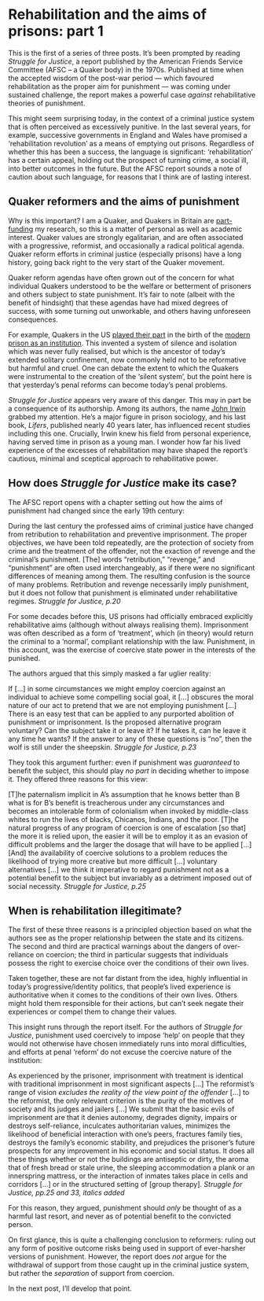 # Rehabilitation and the aims of prisons: part 1

This is the first of a series of three posts. It's been prompted by reading *Struggle for Justice*, a report published by the American Friends Service Committee (AFSC -- a Quaker body) in the 1970s. Published at time when the accepted wisdom of the post-war period --- which favoured rehabilitation as the proper aim for punishment --- was coming under sustained challenge, the report makes a powerful case *against* rehabilitative theories of punishment.

This might seem surprising today, in the context of a criminal justice system that is often perceived as excessively punitive. In the last several years, for example, successive governments in England and Wales have promised a 'rehabilitation revolution' as a means of emptying out prisons. Regardless of whether this has been a success, the language is significant: 'rehabilitation' has a certain appeal, holding out the prospect of turning crime, a social ill, into better outcomes in the future. But the AFSC report sounds a note of caution about such language, for reasons that I think are of lasting interest.

## Quaker reformers and the aims of punishment

Why is this important? I am a Quaker, and Quakers in Britain are [part-funding](https://changinginside.co.uk/about-the-funders/) my research, so this is a matter of personal as well as academic interest. Quaker values are strongly egalitarian, and are often associated with a progressive, reformist, and occasionally a radical political agenda. Quaker reform efforts in criminal justice (especially prisons) have a long history, going back right to the very start of the Quaker movement.

Quaker reform agendas have often grown out of the concern for what individual Quakers understood to be the welfare or betterment of prisoners and others subject to state punishment. It's fair to note (albeit with the benefit of hindsight) that these agendas have had mixed degrees of success, with some turning out unworkable, and others having unforeseen consequences.

For example, Quakers in the US [played their part](https://en.wikipedia.org/wiki/Eastern_State_Penitentiary#End_of_the_solitary_confinement_system) in the birth of the [modern prison as an institution](https://www.motherjones.com/politics/2009/03/solitary-confinement-brief-natural-history/). This invented a system of silence and isolation which was never fully realised, but which is the ancestor of today's extended solitary confinement, now commonly held not to be reformative but harmful and cruel. One can debate the extent to which the Quakers were instrumental to the creation of the 'silent system', but the point here is that yesterday's penal reforms can become today's penal problems.

*Struggle for Justice* appears very aware of this danger. This may in part be a consequence of its authorship. Among its authors, the name [John Irwin](https://www.sfgate.com/bayarea/article/Criminal-turned-criminologist-John-Irwin-dies-3205069.php) grabbed my attention. He's a major figure in prison sociology, and his last book, *Lifers*, published nearly 40 years later, has influenced recent studies including this one. Crucially, Irwin knew his field from personal experience, having served time in prison as a young man. I wonder how far his lived experience of the excesses of rehabilitation may have shaped the report's cautious, minimal and sceptical approach to rehabilitative power.

## How does *Struggle for Justice* make its case?

The AFSC report opens with a chapter setting out how the aims of punishment had changed since the early 19th century:

During the last century the professed aims of criminal justice have changed from retribution to rehabilitation and preventive imprisonment. The proper objectives, we have been told repeatedly, are the protection of society from crime and the treatment of the offender, not the exaction of revenge and the criminal's punishment. \[The\] words "retribution," "revenge," and "punishment" are often used interchangeably, as if there were no significant differences of meaning among them. The resulting confusion is the source of many problems. Retribution and revenge necessarily imply punishment, but it does not follow that punishment is eliminated under rehabilitative regimes. *Struggle for Justice, p.20*

For some decades before this, US prisons had officially embraced explicitly rehabilitative aims (although without always realising them). Imprisonment was often described as a form of 'treatment', which (in theory) would return the criminal to a 'normal', compliant relationship with the law. Punishment, in this account, was the exercise of coercive state power in the interests of the punished.

The authors argued that this simply masked a far uglier reality:

If \[...\] in some circumstances we might employ coercion against an individual to achieve some compelling social goal, it \[...\] obscures the moral nature of our act to pretend that we are not employing punishment \[...\] There is an easy test that can be applied to any purported abolition of punishment or imprisonment. Is the proposed alternative program voluntary? Can the subject take it or leave it? If he takes it, can he leave it any time he wants? If the answer to any of these questions is "no", then the wolf is still under the sheepskin. *Struggle for Justice, p.23*

They took this argument further: even if punishment was *guaranteed* to benefit the subject, this should play *no part* in deciding whether to impose it. They offered three reasons for this view:

\[T\]he paternalism implicit in A's assumption that he knows better than B what is for B's benefit is treacherous under any circumstances and becomes an intolerable form of colonialism when invoked by middle-class whites to run the lives of blacks, Chicanos, Indians, and the poor. \[T\]he natural progress of any program of coercion is one of escalation \[so that\] the more it is relied upon, the easier it will be to employ it as an evasion of difficult problems and the larger the dosage that will have to be applied \[...\] \[And\] the availability of coercive solutions to a problem reduces the likelihood of trying more creative but more difficult \[...\] voluntary alternatives \[...\] we think it imperative to regard punishment not as a potential benefit to the subject but invariably as a detriment imposed out of social necessity. *Struggle for Justice, p.25*

## When is rehabilitation illegitimate?

The first of these three reasons is a principled objection based on what the authors see as the proper relationship between the state and its citizens. The second and third are practical warnings about the dangers of over-reliance on coercion; the third in particular suggests that individuals possess the right to exercise choice over the conditions of their own lives.

Taken together, these are not far distant from the idea, highly influential in today's progressive/identity politics, that people's lived experience is authoritative when it comes to the conditions of their own lives. Others might hold them responsible for their actions, but can't seek negate their experiences or compel them to change their values.

This insight runs through the report itself. For the authors of *Struggle for Justice*, punishment used coercively to impose 'help' on people that they would not otherwise have chosen immediately runs into moral difficulties, and efforts at penal 'reform' do not excuse the coercive nature of the institution:

As experienced by the prisoner, imprisonment with treatment is identical with traditional imprisonment in most significant aspects \[...\] The reformist's range of vision *excludes the reality of the view point of the offender* \[...\] to the reformist, the only relevant criterion is the purity of the motives of society and its judges and jailers \[...\] We submit that the basic evils of imprisonment are that it denies autonomy, degrades dignity, impairs or destroys self-reliance, inculcates authoritarian values, minimizes the likelihood of beneficial interaction with one's peers, fractures family ties, destroys the family's economic stability, and prejudices the prisoner's future prospects for any improvement in his economic and social status. It does all these things whether or not the buildings are antiseptic or dirty, the aroma that of fresh bread or stale urine, the sleeping accommodation a plank or an innerspring mattress, or the interaction of inmates takes place in cells and corridors \[...\] or in the structured setting of \[group therapy\]. *Struggle for Justice, pp.25 and 33, italics added*

For this reason, they argued, punishment should *only* be thought of as a harmful last resort, and never as of potential benefit to the convicted person.

On first glance, this is quite a challenging conclusion to reformers: ruling out any form of positive outcome risks being used in support of ever-harsher versions of punishment. However, the report does *not *argue for the withdrawal of support from those caught up in the criminal justice system, but rather the *separation *of support from coercion.

In the next post, I'll develop that point.

